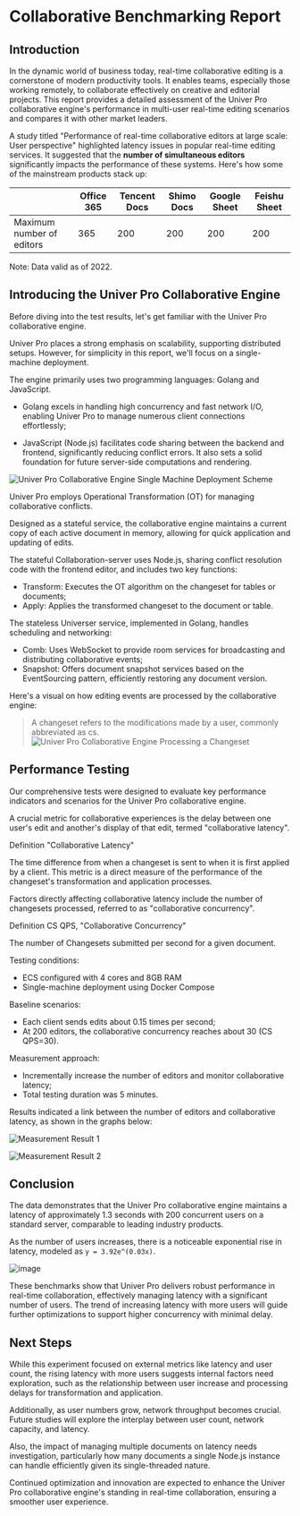 
# Collaborative Benchmarking Report

## Introduction

In the dynamic world of business today, real-time collaborative editing is a cornerstone of modern productivity tools. It enables teams, especially those working remotely, to collaborate effectively on creative and editorial projects. This report provides a detailed assessment of the Univer Pro collaborative engine's performance in multi-user real-time editing scenarios and compares it with other market leaders.

A study titled "Performance of real-time collaborative editors at large scale: User perspective" highlighted latency issues in popular real-time editing services. It suggested that the **number of simultaneous editors** significantly impacts the performance of these systems. Here's how some of the mainstream products stack up:

|                  | Office 365 | Tencent Docs | Shimo Docs | Google Sheet | Feishu Sheet |
|------------------|------------|----------|----------|--------------|----------|
| Maximum number of editors | 365        | 200      | 200      | 200          | 200      |


Note: Data valid as of 2022.

## Introducing the Univer Pro Collaborative Engine

Before diving into the test results, let's get familiar with the Univer Pro collaborative engine.

Univer Pro places a strong emphasis on scalability, supporting distributed setups. However, for simplicity in this report, we'll focus on a single-machine deployment.

The engine primarily uses two programming languages: Golang and JavaScript.

- Golang excels in handling high concurrency and fast network I/O, enabling Univer Pro to manage numerous client connections effortlessly;

- JavaScript (Node.js) facilitates code sharing between the backend and frontend, significantly reducing conflict errors. It also sets a solid foundation for future server-side computations and rendering.

![Univer Pro Collaborative Engine Single Machine Deployment Scheme](./collaborative-benchmark/image1.png)

Univer Pro employs Operational Transformation (OT) for managing collaborative conflicts.

Designed as a stateful service, the collaborative engine maintains a current copy of each active document in memory, allowing for quick application and updating of edits.

The stateful Collaboration-server uses Node.js, sharing conflict resolution code with the frontend editor, and includes two key functions:

- Transform: Executes the OT algorithm on the changeset for tables or documents;
- Apply: Applies the transformed changeset to the document or table.

The stateless Universer service, implemented in Golang, handles scheduling and networking:

- Comb: Uses WebSocket to provide room services for broadcasting and distributing collaborative events;
- Snapshot: Offers document snapshot services based on the EventSourcing pattern, efficiently restoring any document version.

Here's a visual on how editing events are processed by the collaborative engine:

> A changeset refers to the modifications made by a user, commonly abbreviated as cs.
![Univer Pro Collaborative Engine Processing a Changeset](./collaborative-benchmark/image2.png)

## Performance Testing

Our comprehensive tests were designed to evaluate key performance indicators and scenarios for the Univer Pro collaborative engine.

A crucial metric for collaborative experiences is the delay between one user's edit and another's display of that edit, termed "collaborative latency".

<Callout emoji="⏰">
  Definition "Collaborative Latency"

  The time difference from when a changeset is sent to when it is first applied by a client.
  This metric is a direct measure of the performance of the changeset's transformation and application processes.
</Callout>

Factors directly affecting collaborative latency include the number of changesets processed, referred to as "collaborative concurrency".

<Callout emoji="🚀">
  Definition CS QPS, "Collaborative Concurrency"

  The number of Changesets submitted per second for a given document.
</Callout>

Testing conditions:

- ECS configured with 4 cores and 8GB RAM
- Single-machine deployment using Docker Compose

Baseline scenarios:

- Each client sends edits about 0.15 times per second;
- At 200 editors, the collaborative concurrency reaches about 30 (CS QPS=30).

Measurement approach:

- Incrementally increase the number of editors and monitor collaborative latency;
- Total testing duration was 5 minutes.

Results indicated a link between the number of editors and collaborative latency, as shown in the graphs below:

![Measurement Result 1](./collaborative-benchmark/image3.png)

![Measurement Result 2](./collaborative-benchmark/image4.png)

## Conclusion

The data demonstrates that the Univer Pro collaborative engine maintains a latency of approximately 1.3 seconds with 200 concurrent users on a standard server, comparable to leading industry products.

As the number of users increases, there is a noticeable exponential rise in latency, modeled as `y = 3.92e^(0.03x)`.

![image](./collaborative-benchmark/image5.png)

These benchmarks show that Univer Pro delivers robust performance in real-time collaboration, effectively managing latency with a significant number of users. The trend of increasing latency with more users will guide further optimizations to support higher concurrency with minimal delay.

## Next Steps

While this experiment focused on external metrics like latency and user count, the rising latency with more users suggests internal factors need exploration, such as the relationship between user increase and processing delays for transformation and application.

Additionally, as user numbers grow, network throughput becomes crucial. Future studies will explore the interplay between user count, network capacity, and latency.

Also, the impact of managing multiple documents on latency needs investigation, particularly how many documents a single Node.js instance can handle efficiently given its single-threaded nature.

Continued optimization and innovation are expected to enhance the Univer Pro collaborative engine's standing in real-time collaboration, ensuring a smoother user experience.
